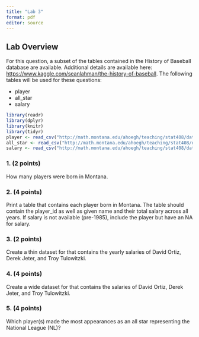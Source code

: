 ```yaml
---
title: "Lab 3"
format: pdf
editor: source
---
```


## Lab Overview
For this question, a subset of the tables contained in the History of Baseball database are available. Additional details are available here: [https://www.kaggle.com/seanlahman/the-history-of-baseball](https://www.kaggle.com/seanlahman/the-history-of-baseball). The following tables will be used for these questions:

- player
- all_star
- salary

```r
library(readr)
library(dplyr)
library(knitr)
library(tidyr)
player <- read_csv("http://math.montana.edu/ahoegh/teaching/stat408/datasets/player.csv")
all_star <- read_csv("http://math.montana.edu/ahoegh/teaching/stat408/datasets/all_star.csv")
salary <- read_csv("http://math.montana.edu/ahoegh/teaching/stat408/datasets/salary.csv")

```

### 1. (2 points)
How many players were born in Montana.


### 2. (4 points)
Print a table that contains each player born in Montana. The table should contain the player_id as well as given name and their total salary across all years. If salary is not available (pre-1985), include the player but have an NA for salary.


### 3. (2 points)

Create a thin dataset for that contains the yearly salaries of David Ortiz, Derek Jeter, and Troy Tulowitzki.


### 4. (4 points)

Create a wide dataset for that contains the salaries of David Ortiz, Derek Jeter, and Troy Tulowitzki.



### 5. (4 points)

Which player(s) made the most appearances as an all star representing the National League (NL)?

